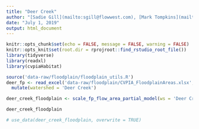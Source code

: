 ```yaml
---
title: "Deer Creek"
author: "[Sadie Gill](mailto:sgill@flowwest.com), [Mark Tompkins](mailto:mtompkins@flowwest.com)"
date: "July 1, 2019"
output: html_document
---
```


```r
knitr::opts_chunk$set(echo = FALSE, message = FALSE, warning = FALSE)
knitr::opts_knit$set(root.dir = rprojroot::find_rstudio_root_file())
library(tidyverse)
library(readxl)
library(cvpiaHabitat)
```

```r
source('data-raw/floodplain/floodplain_utils.R')
deer_fp <- read_excel('data-raw/floodplain/CVPIA_FloodplainAreas.xlsx', sheet = 'DeerCreek') %>%
  mutate(watershed = 'Deer Creek')

deer_creek_floodplain <- scale_fp_flow_area_partial_model(ws = 'Deer Creek', df = deer_fp)

deer_creek_floodplain

# use_data(deer_creek_floodplain, overwrite = TRUE)
```

